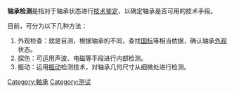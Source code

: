 {{unreferenced|time=2008-11-1}}{{expand|time=2008-11-1}}
'''轴承检测'''是指对于轴承状态进行[[技术鉴定|技术鉴定]]，以确定轴承是否可用的技术手段。

目前，可分为以下几种方法：
# 外观检查：就是目测，根据轴承的不同，查找[[国标|国标]]等相当依据，确认轴承[[外观|外观]]状态。
# 探伤：可运用声波、电磁等手段进行内部检测。
# 振动：运用[[振动|振动]]检测技术，对轴承几何尺寸从细微处进行检测。
[[Category:軸承|Category:軸承]]
[[Category:测试|Category:测试]]